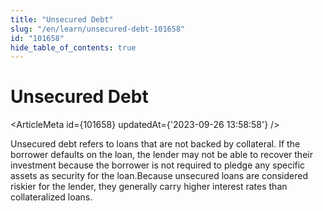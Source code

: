 ```yaml
---
title: "Unsecured Debt"
slug: "/en/learn/unsecured-debt-101658"
id: "101658"
hide_table_of_contents: true
---
```



# Unsecured Debt

<ArticleMeta id={101658} updatedAt={'2023-09-26 13:58:58'} />
<div className='border-solid border-b border-t-0 my-4 border-[var(--ifm-color-gray-300)]' />

Unsecured debt refers to loans that are not backed by collateral. If the borrower defaults on the loan, the lender may not be able to recover their investment because the borrower is not required to pledge any specific assets as security for the loan.Because unsecured loans are considered riskier for the lender, they generally carry higher interest rates than collateralized loans.

